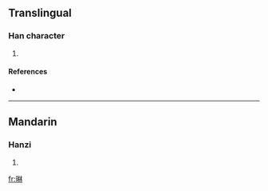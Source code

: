 ==Translingual==

===Han character===
{{Han char|rn=72|rad=日|as=08|sn=12|four=|canj=日木木 (ADD)}}

# {{defn|Han|sort=日08}}

====References====
* {{Han ref|kx=0497.250|dkj=14018|dj=0865.070|hdz=21517.040|uh=667D|ud=26237}}

----

==Mandarin==

===Hanzi===
{{cmn-hanzi|pin=[[lín]] ([[lin2]])|wg=lin<sup>2</sup>}}

# {{defn|Mandarin|sort=日08}}

[[fr:晽]]